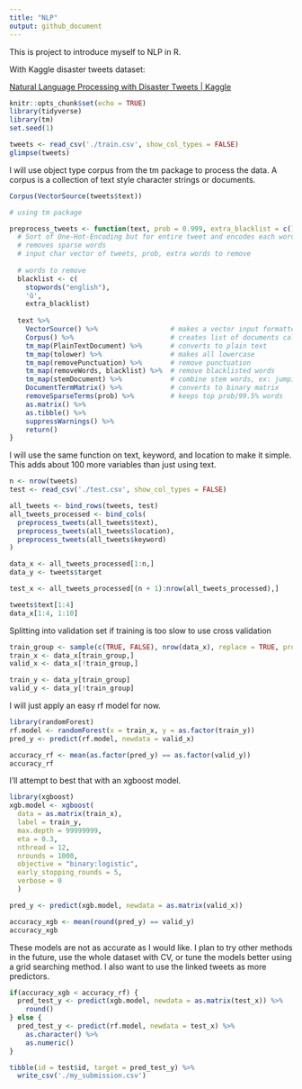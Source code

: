 ```yaml
---
title: "NLP"
output: github_document
---
```


This is project to introduce myself to NLP in R.

With Kaggle disaster tweets dataset:

[Natural Language Processing with Disaster Tweets \| Kaggle](https://www.kaggle.com/c/nlp-getting-started)

```r
knitr::opts_chunk$set(echo = TRUE)
library(tidyverse)
library(tm)
set.seed(1)
```

```r
tweets <- read_csv('./train.csv', show_col_types = FALSE)
glimpse(tweets)
```

I will use object type corpus from the tm package to process the data. A corpus is a collection of text style character strings or documents.

```r
Corpus(VectorSource(tweets$text))
```

```r
# using tm package

preprocess_tweets <- function(text, prob = 0.999, extra_blacklist = c()) {
  # Sort of One-Hot-Encoding but for entire tweet and encodes each word,
  # removes sparse words
  # input char vector of tweets, prob, extra words to remove
  
  # words to remove
  blacklist <- c( 
    stopwords("english"),
    'û',
    extra_blacklist)
  
  text %>% 
    VectorSource() %>%                  # makes a vector input formatted for corpus()
    Corpus() %>%                        # creates list of documents called a corpus
    tm_map(PlainTextDocument) %>%       # converts to plain text
    tm_map(tolower) %>%                 # makes all lowercase
    tm_map(removePunctuation) %>%       # remove punctuation
    tm_map(removeWords, blacklist) %>%  # remove blacklisted words
    tm_map(stemDocument) %>%            # combine stem words, ex: jumping/jumped
    DocumentTermMatrix() %>%            # converts to binary matrix
    removeSparseTerms(prob) %>%         # keeps top prob/99.5% words
    as.matrix() %>%
    as.tibble() %>% 
    suppressWarnings() %>% 
    return()
}
```

I will use the same function on text, keyword, and location to make it simple. This adds about 100 more variables than just using text.

```r
n <- nrow(tweets)
test <- read_csv('./test.csv', show_col_types = FALSE)

all_tweets <- bind_rows(tweets, test)
all_tweets_processed <- bind_cols(
  preprocess_tweets(all_tweets$text),
  preprocess_tweets(all_tweets$location),
  preprocess_tweets(all_tweets$keyword)
)

data_x <- all_tweets_processed[1:n,]
data_y <- tweets$target

test_x <- all_tweets_processed[(n + 1):nrow(all_tweets_processed),]
```
```r
tweets$text[1:4]
data_x[1:4, 1:10]
```



Splitting into validation set if training is too slow to use cross validation

```r
train_group <- sample(c(TRUE, FALSE), nrow(data_x), replace = TRUE, prob = c(0.75, 0.25))
train_x <- data_x[train_group,]
valid_x <- data_x[!train_group,]

train_y <- data_y[train_group]
valid_y <- data_y[!train_group]
```

I will just apply an easy rf model for now.

```r
library(randomForest)
rf.model <- randomForest(x = train_x, y = as.factor(train_y))
pred_y <- predict(rf.model, newdata = valid_x)

accuracy_rf <- mean(as.factor(pred_y) == as.factor(valid_y))
accuracy_rf
```

I'll attempt to best that with an xgboost model.

```r
library(xgboost)
xgb.model <- xgboost(
  data = as.matrix(train_x),
  label = train_y,
  max.depth = 99999999,
  eta = 0.3,
  nthread = 12,
  nrounds = 1000,
  objective = "binary:logistic",
  early_stopping_rounds = 5,
  verbose = 0
  )

pred_y <- predict(xgb.model, newdata = as.matrix(valid_x))

accuracy_xgb <- mean(round(pred_y) == valid_y)
accuracy_xgb
```

These models are not as accurate as I would like. I plan to try other methods in the future, use the whole dataset with CV, or tune the models better using a grid searching method. I also want to use the linked tweets as more predictors.

```r
if(accuracy_xgb < accuracy_rf) {
  pred_test_y <- predict(xgb.model, newdata = as.matrix(test_x)) %>% 
    round()
} else {
  pred_test_y <- predict(rf.model, newdata = test_x) %>% 
    as.character() %>% 
    as.numeric()
}

tibble(id = test$id, target = pred_test_y) %>% 
  write_csv('./my_submission.csv')
```

